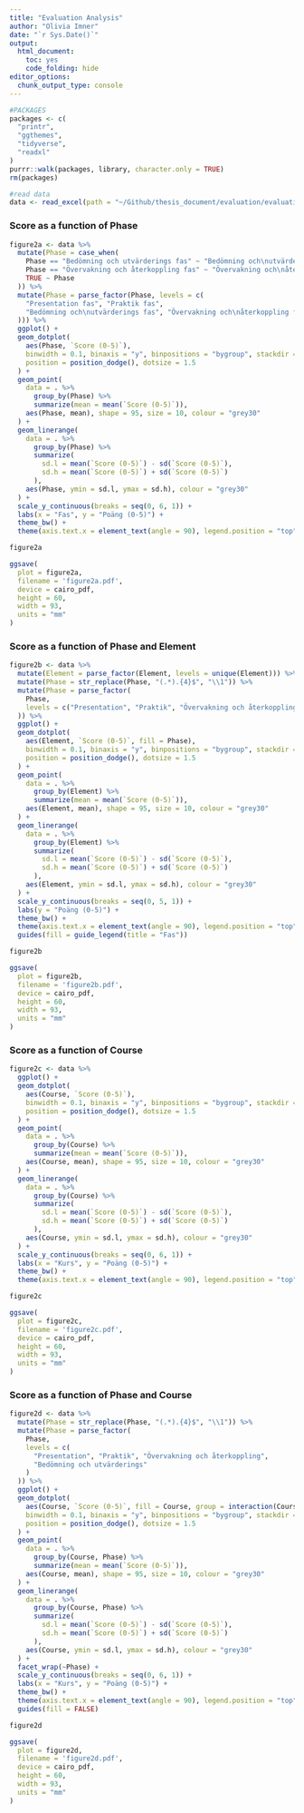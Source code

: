 ```yaml
---
title: "Evaluation Analysis"
author: "Olivia Imner"
date: "`r Sys.Date()`"
output:
  html_document:
    toc: yes
    code_folding: hide
editor_options: 
  chunk_output_type: console
---
```


```r
#PACKAGES
packages <- c(
  "printr",
  "ggthemes",
  "tidyverse",
  "readxl"
)
purrr::walk(packages, library, character.only = TRUE)
rm(packages)
```

```r
#read data
data <- read_excel(path = "~/Github/thesis_document/evaluation/evaluationResultsOfficial.xlsx")
```

### Score as a function of Phase

```r
figure2a <- data %>% 
  mutate(Phase = case_when(
    Phase == "Bedömning och utvärderings fas" ~ "Bedömning och\nutvärderings fas",
    Phase == "Övervakning och återkoppling fas" ~ "Övervakning och\nåterkoppling fas",
    TRUE ~ Phase
  )) %>%
  mutate(Phase = parse_factor(Phase, levels = c(
    "Presentation fas", "Praktik fas", 
    "Bedömning och\nutvärderings fas", "Övervakning och\nåterkoppling fas"
  ))) %>%
  ggplot() +
  geom_dotplot(
    aes(Phase, `Score (0-5)`),
    binwidth = 0.1, binaxis = "y", binpositions = "bygroup", stackdir = "center", 
    position = position_dodge(), dotsize = 1.5
  ) +
  geom_point(
    data = . %>%
      group_by(Phase) %>%
      summarize(mean = mean(`Score (0-5)`)),
    aes(Phase, mean), shape = 95, size = 10, colour = "grey30"
  ) +
  geom_linerange(
    data = . %>%
      group_by(Phase) %>%
      summarize(
        sd.l = mean(`Score (0-5)`) - sd(`Score (0-5)`),
        sd.h = mean(`Score (0-5)`) + sd(`Score (0-5)`)
      ),
    aes(Phase, ymin = sd.l, ymax = sd.h), colour = "grey30"
  ) +
  scale_y_continuous(breaks = seq(0, 6, 1)) +
  labs(x = "Fas", y = "Poäng (0-5)") +
  theme_bw() +
  theme(axis.text.x = element_text(angle = 90), legend.position = "top")

figure2a

ggsave(
  plot = figure2a,
  filename = 'figure2a.pdf',
  device = cairo_pdf,
  height = 60,
  width = 93,
  units = "mm"
)
```

### Score as a function of Phase and Element

```r
figure2b <- data %>%
  mutate(Element = parse_factor(Element, levels = unique(Element))) %>%
  mutate(Phase = str_replace(Phase, "(.*).{4}$", "\\1")) %>%
  mutate(Phase = parse_factor(
    Phase, 
    levels = c("Presentation", "Praktik", "Övervakning och återkoppling", "Bedömning och utvärderings")
  )) %>%
  ggplot() +
  geom_dotplot(
    aes(Element, `Score (0-5)`, fill = Phase),
    binwidth = 0.1, binaxis = "y", binpositions = "bygroup", stackdir = "center", 
    position = position_dodge(), dotsize = 1.5
  ) +
  geom_point(
    data = . %>%
      group_by(Element) %>%
      summarize(mean = mean(`Score (0-5)`)),
    aes(Element, mean), shape = 95, size = 10, colour = "grey30"
  ) +
  geom_linerange(
    data = . %>%
      group_by(Element) %>%
      summarize(
        sd.l = mean(`Score (0-5)`) - sd(`Score (0-5)`),
        sd.h = mean(`Score (0-5)`) + sd(`Score (0-5)`)
      ),
    aes(Element, ymin = sd.l, ymax = sd.h), colour = "grey30"
  ) +
  scale_y_continuous(breaks = seq(0, 5, 1)) +
  labs(y = "Poäng (0-5)") +
  theme_bw() +
  theme(axis.text.x = element_text(angle = 90), legend.position = "top") +
  guides(fill = guide_legend(title = "Fas"))

figure2b

ggsave(
  plot = figure2b,
  filename = 'figure2b.pdf',
  device = cairo_pdf,
  height = 60,
  width = 93,
  units = "mm"
)
```

### Score as a function of Course

```r
figure2c <- data %>% 
  ggplot() +
  geom_dotplot(
    aes(Course, `Score (0-5)`),
    binwidth = 0.1, binaxis = "y", binpositions = "bygroup", stackdir = "center", 
    position = position_dodge(), dotsize = 1.5
  ) +
  geom_point(
    data = . %>%
      group_by(Course) %>%
      summarize(mean = mean(`Score (0-5)`)),
    aes(Course, mean), shape = 95, size = 10, colour = "grey30"
  ) +
  geom_linerange(
    data = . %>%
      group_by(Course) %>%
      summarize(
        sd.l = mean(`Score (0-5)`) - sd(`Score (0-5)`),
        sd.h = mean(`Score (0-5)`) + sd(`Score (0-5)`)
      ),
    aes(Course, ymin = sd.l, ymax = sd.h), colour = "grey30"
  ) +
  scale_y_continuous(breaks = seq(0, 6, 1)) +
  labs(x = "Kurs", y = "Poäng (0-5)") +
  theme_bw() +
  theme(axis.text.x = element_text(angle = 90), legend.position = "top")

figure2c

ggsave(
  plot = figure2c,
  filename = 'figure2c.pdf',
  device = cairo_pdf,
  height = 60,
  width = 93,
  units = "mm"
)
```

### Score as a function of Phase and Course

```r
figure2d <- data %>% 
  mutate(Phase = str_replace(Phase, "(.*).{4}$", "\\1")) %>%
  mutate(Phase = parse_factor(
    Phase, 
    levels = c(
      "Presentation", "Praktik", "Övervakning och återkoppling", 
      "Bedömning och utvärderings"
    )
  )) %>%
  ggplot() +
  geom_dotplot(
    aes(Course, `Score (0-5)`, fill = Course, group = interaction(Course, Phase)),
    binwidth = 0.1, binaxis = "y", binpositions = "bygroup", stackdir = "center", 
    position = position_dodge(), dotsize = 1.5
  ) +
  geom_point(
    data = . %>%
      group_by(Course, Phase) %>%
      summarize(mean = mean(`Score (0-5)`)),
    aes(Course, mean), shape = 95, size = 10, colour = "grey30"
  ) +
  geom_linerange(
    data = . %>%
      group_by(Course, Phase) %>%
      summarize(
        sd.l = mean(`Score (0-5)`) - sd(`Score (0-5)`),
        sd.h = mean(`Score (0-5)`) + sd(`Score (0-5)`)
      ),
    aes(Course, ymin = sd.l, ymax = sd.h), colour = "grey30"
  ) +
  facet_wrap(~Phase) +
  scale_y_continuous(breaks = seq(0, 6, 1)) +
  labs(x = "Kurs", y = "Poäng (0-5)") +
  theme_bw() +
  theme(axis.text.x = element_text(angle = 90), legend.position = "top") +
  guides(fill = FALSE)

figure2d

ggsave(
  plot = figure2d,
  filename = 'figure2d.pdf',
  device = cairo_pdf,
  height = 60,
  width = 93,
  units = "mm"
)
```
